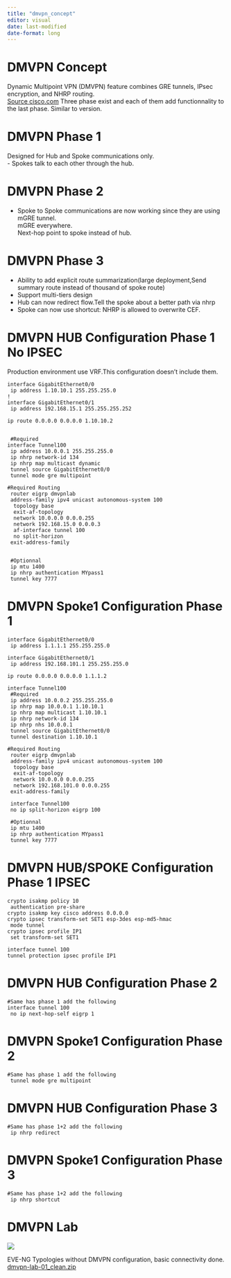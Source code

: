 ```yaml
---
title: "dmvpn_concept"
editor: visual
date: last-modified
date-format: long
---
```


# DMVPN Concept

Dynamic Multipoint VPN (DMVPN) feature combines GRE tunnels, IPsec encryption, and NHRP routing.\
[Source cisco.com](https://www.cisco.com/c/en/us/td/docs/ios-xml/ios/sec_conn_dmvpn/configuration/15-mt/sec-conn-dmvpn-15-mt-book/sec-conn-dmvpn-dmvpn.html) Three phase exist and each of them add functionnality to the last phase. Similar to version.

# DMVPN Phase 1

Designed for Hub and Spoke communications only.\
- Spokes talk to each other through the hub.\

# DMVPN Phase 2

-   Spoke to Spoke communications are now working since they are using mGRE tunnel.\
    mGRE everywhere.\
    Next-hop point to spoke instead of hub.\

# DMVPN Phase 3

-   Ability to add explicit route summarization(large deployment,Send summary route instead of thousand of spoke route)
-   Support multi-tiers design
-   Hub can now redirect flow.Tell the spoke about a better path via nhrp
-   Spoke can now use shortcut: NHRP is allowed to overwrite CEF.

# DMVPN HUB Configuration Phase 1 No IPSEC
Production environment use VRF.This configuration doesn't include them.\

```         
interface GigabitEthernet0/0
 ip address 1.10.10.1 255.255.255.0
!
interface GigabitEthernet0/1
 ip address 192.168.15.1 255.255.255.252
 
ip route 0.0.0.0 0.0.0.0 1.10.10.2


 #Required
interface Tunnel100
 ip address 10.0.0.1 255.255.255.0
 ip nhrp network-id 134
 ip nhrp map multicast dynamic
 tunnel source GigabitEthernet0/0
 tunnel mode gre multipoint
 
#Required Routing
 router eigrp dmvpnlab
 address-family ipv4 unicast autonomous-system 100
  topology base
  exit-af-topology
  network 10.0.0.0 0.0.0.255
  network 192.168.15.0 0.0.0.3
  af-interface tunnel 100
  no split-horizon
 exit-address-family
 

 #Optionnal
 ip mtu 1400
 ip nhrp authentication MYpass1
 tunnel key 7777
```

# DMVPN Spoke1 Configuration Phase 1

```         
interface GigabitEthernet0/0
 ip address 1.1.1.1 255.255.255.0

interface GigabitEthernet0/1
 ip address 192.168.101.1 255.255.255.0
 
ip route 0.0.0.0 0.0.0.0 1.1.1.2

interface Tunnel100
 #Required
 ip address 10.0.0.2 255.255.255.0
 ip nhrp map 10.0.0.1 1.10.10.1
 ip nhrp map multicast 1.10.10.1
 ip nhrp network-id 134
 ip nhrp nhs 10.0.0.1
 tunnel source GigabitEthernet0/0
 tunnel destination 1.10.10.1
 
#Required Routing
 router eigrp dmvpnlab
 address-family ipv4 unicast autonomous-system 100
  topology base
  exit-af-topology
  network 10.0.0.0 0.0.0.255
  network 192.168.101.0 0.0.0.255
 exit-address-family
 
 interface Tunnel100
 no ip split-horizon eigrp 100
 
 #Optionnal
 ip mtu 1400
 ip nhrp authentication MYpass1
 tunnel key 7777
```

# DMVPN HUB/SPOKE Configuration Phase 1 IPSEC

```         
crypto isakmp policy 10
 authentication pre-share
crypto isakmp key cisco address 0.0.0.0        
crypto ipsec transform-set SET1 esp-3des esp-md5-hmac 
 mode tunnel
crypto ipsec profile IP1
 set transform-set SET1 

interface tunnel 100
tunnel protection ipsec profile IP1
```

# DMVPN HUB Configuration Phase 2

```         
#Same has phase 1 add the following
interface tunnel 100
 no ip next-hop-self eigrp 1
```

# DMVPN Spoke1 Configuration Phase 2

```         
#Same has phase 1 add the following
 tunnel mode gre multipoint
```

# DMVPN HUB Configuration Phase 3

```         
#Same has phase 1+2 add the following
 ip nhrp redirect
```

# DMVPN Spoke1 Configuration Phase 3

```         
#Same has phase 1+2 add the following
 ip nhrp shortcut
```

# DMVPN Lab

![](images/dmvpn-lab-01.png){fig-align="center"}\

EVE-NG Typologies without DMVPN configuration, basic connectivity done.\
[dmvpn-lab-01_clean.zip](attachements/dmvpn-lab-01_clean.zip)\

